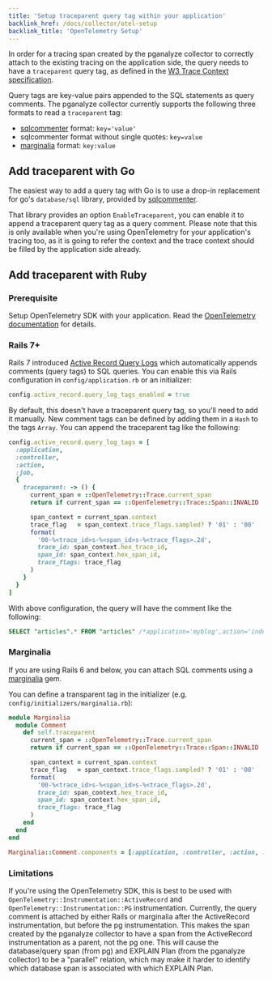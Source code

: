 ```yaml
---
title: 'Setup traceparent query tag within your application'
backlink_href: /docs/collector/otel-setup
backlink_title: 'OpenTelemetry Setup'
---
```


In order for a tracing span created by the pganalyze collector to correctly
attach to the existing tracing on the application side, the query needs to have
a `traceparent` query tag, as defined in the [W3 Trace Context specification](https://www.w3.org/TR/trace-context/#traceparent-header).

Query tags are key-value pairs appended to the SQL statements as query comments.
The pganalyze collector currently supports the following three formats to read
a `traceparent` tag:

* [sqlcommenter](https://google.github.io/sqlcommenter/) format: `key='value'`
* sqlcommenter format without single quotes: `key=value`
* [marginalia](https://github.com/basecamp/marginalia) format: `key:value`

## Add traceparent with Go

The easiest way to add a query tag with Go is to use a drop-in replacement for
go's `database/sql` library, provided by [sqlcommenter](https://google.github.io/sqlcommenter/go/database_sql/).

That library provides an option `EnableTraceparent`, you can enable it to append
a traceparent query tag as a query comment. Please note that this is only
available when you're using OpenTelemetry for your application's tracing too, as
it is going to refer the context and the trace context should be filled by the
application side already.

## Add traceparent with Ruby

### Prerequisite

Setup OpenTelemetry SDK with your application. Read the
[OpenTelemetry documentation](https://opentelemetry.io/docs/instrumentation/ruby/getting-started/)
for details.

### Rails 7+

Rails 7 introduced [Active Record Query Logs](https://api.rubyonrails.org/classes/ActiveRecord/QueryLogs.html)
which automatically appends comments (query tags) to SQL queries.
You can enable this via Rails configuration in `config/application.rb` or an
initializer:

```ruby
config.active_record.query_log_tags_enabled = true
```

By default, this doesn't have a traceparent query tag, so you'll need to add it
manually. New comment tags can be defined by adding them in a `Hash` to the tags
`Array`.
You can append the traceparent tag like the following:

```ruby
config.active_record.query_log_tags = [
  :application,
  :controller,
  :action,
  :job,
  {
    traceparent: -> () {
      current_span = ::OpenTelemetry::Trace.current_span
      return if current_span == ::OpenTelemetry::Trace::Span::INVALID

      span_context = current_span.context
      trace_flag   = span_context.trace_flags.sampled? ? '01' : '00'
      format(
        '00-%<trace_id>s-%<span_id>s-%<trace_flags>.2d',
        trace_id: span_context.hex_trace_id,
        span_id: span_context.hex_span_id,
        trace_flags: trace_flag
      )
    }
  }
]
```

With above configuration, the query will have the comment like the following:

```sql
SELECT "articles".* FROM "articles" /*application='myblog',action='index',controller='articles',traceparent='00-953c157ad37a81d94fe83bb95cfc8add-3cf784b99bd43910-01'*/
```

### Marginalia

If you are using Rails 6 and below, you can attach SQL comments using a
[marginalia](https://github.com/basecamp/marginalia) gem.

You can define a transparent tag in the initializer
(e.g. `config/initializers/marginalia.rb`):

```ruby
module Marginalia
  module Comment
    def self.traceparent
      current_span = ::OpenTelemetry::Trace.current_span
      return if current_span == ::OpenTelemetry::Trace::Span::INVALID

      span_context = current_span.context
      trace_flag   = span_context.trace_flags.sampled? ? '01' : '00'
      format(
        '00-%<trace_id>s-%<span_id>s-%<trace_flags>.2d',
        trace_id: span_context.hex_trace_id,
        span_id: span_context.hex_span_id,
        trace_flags: trace_flag
      )
    end
  end
end

Marginalia::Comment.components = [:application, :controller, :action, :job, :traceparent]
```

### Limitations

If you're using the OpenTelemetry SDK, this is best to be used with `OpenTelemetry::Instrumentation::ActiveRecord`
and `OpenTelemetry::Instrumentation::PG` instrumentation. Currently, the query
comment is attached by either Rails or marginalia after the ActiveRecord
instrumentation, but before the pg instrumentation.
This makes the span created by the pganalyze collector to have a span from the
ActiveRecord instrumentation as a parent, not the pg one.
This will cause the database/query span (from pg) and EXPLAIN Plan (from the
pganalyze collector) to be a "parallel" relation, which may make it harder to
identify which database span is associated with which EXPLAIN Plan.
